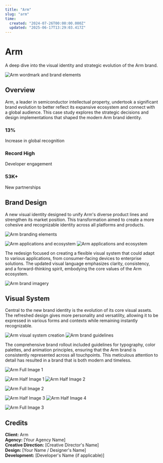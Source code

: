 ```yaml
---
title: "Arm"
slug: "arm"
time:
  created: "2024-07-26T00:00:00.000Z"
  updated: "2025-06-17T13:29:03.417Z"
---
```


# Arm

A deep dive into the visual identity and strategic evolution of the Arm brand.

<Image
  src="https://raw.githubusercontent.com/maxmcisted7/Nova/main/Screenshot%202025-06-16%20at%2008.28.50.png"
  alt="Arm wordmark and brand elements"
  variant="full"
/>

## Overview

Arm, a leader in semiconductor intellectual property, undertook a significant brand evolution to better reflect its expansive ecosystem and connect with a global audience. This case study explores the strategic decisions and design implementations that shaped the modern Arm brand identity.

<div className="grid grid-cols-1 md:grid-cols-3 gap-8 my-16">
  <div className="flex flex-col">
    <h3 className="text-2xl font-bold text-shiki-blue-light dark:text-shiki-blue-dark">
      13%
    </h3>
    <p className="text-muted">Increase in global recognition</p>
  </div>
  <div className="flex flex-col">
    <h3 className="text-2xl font-bold text-shiki-blue-light dark:text-shiki-blue-dark">
      Record High
    </h3>
    <p className="text-muted">Developer engagement</p>
  </div>
  <div className="flex flex-col">
    <h3 className="text-2xl font-bold text-shiki-blue-light dark:text-shiki-blue-dark">
      53K+
    </h3>
    <p className="text-muted">New partnerships</p>
  </div>
</div>

## Brand Design

A new visual identity designed to unify Arm's diverse product lines and strengthen its market position. This transformation aimed to create a more cohesive and recognizable identity across all platforms and products.

<Image
  src="https://raw.githubusercontent.com/maxmcisted7/Nova/main/Screenshot%202025-06-16%20at%2008.28.50.png"
  alt="Arm branding elements"
  variant="full"
/>

<ImageGroup className="grid grid-cols-1 md:grid-cols-2 gap-8">
  <Image
    src="https://raw.githubusercontent.com/maxmcisted7/Nova/main/Screenshot%202025-06-16%20at%2008.28.50.png"
    alt="Arm applications and ecosystem"
    fill
  />
  <Image
    src="https://raw.githubusercontent.com/maxmcisted7/Nova/main/Screenshot%202025-06-16%20at%2008.28.50.png"
    alt="Arm applications and ecosystem"
    fill
  />
</ImageGroup>

The redesign focused on creating a flexible visual system that could adapt to various applications, from consumer-facing devices to enterprise solutions. The updated visual language emphasizes clarity, consistency, and a forward-thinking spirit, embodying the core values of the Arm ecosystem.

<Image
  src="https://raw.githubusercontent.com/maxmcisted7/Nova/main/Screenshot%202025-06-16%20at%2008.28.50.png"
  alt="Arm brand imagery"
  variant="full"
/>

## Visual System

Central to the new brand identity is the evolution of its core visual assets. The refreshed design gives more personality and versatility, allowing it to be expressed in various forms and contexts while remaining instantly recognizable.

<ImageGroup className="grid grid-cols-1 md:grid-cols-2 gap-8">
  <Image
    src="https://raw.githubusercontent.com/maxmcisted7/Nova/main/Screenshot%202025-06-16%20at%2008.28.50.png"
    alt="Arm visual system creation"
    fill
  />
  <Image
    src="https://raw.githubusercontent.com/maxmcisted7/Nova/main/Screenshot%202025-06-16%20at%2008.28.50.png"
    alt="Arm brand guidelines"
    fill
  />
</ImageGroup>

The comprehensive brand rollout included guidelines for typography, color palettes, and animation principles, ensuring that the Arm brand is consistently represented across all touchpoints. This meticulous attention to detail has resulted in a brand that is both modern and timeless.

<Image
  src="https://raw.githubusercontent.com/maxmcisted7/Nova/main/Screenshot%202025-06-16%20at%2008.28.50.png"
  alt="Arm Full Image 1"
  variant="full"
/>

<ImageGroup className="grid grid-cols-1 md:grid-cols-2 gap-8">
  <Image
    src="https://raw.githubusercontent.com/maxmcisted7/Nova/main/Screenshot%202025-06-16%20at%2008.28.50.png"
    alt="Arm Half Image 1"
    fill
  />
  <Image
    src="https://raw.githubusercontent.com/maxmcisted7/Nova/main/Screenshot%202025-06-16%20at%2008.28.50.png"
    alt="Arm Half Image 2"
    fill
  />
</ImageGroup>

<Image
  src="https://raw.githubusercontent.com/maxmcisted7/Nova/main/Screenshot%202025-06-16%20at%2008.28.50.png"
  alt="Arm Full Image 2"
  variant="full"
/>

<ImageGroup className="grid grid-cols-1 md:grid-cols-2 gap-8">
  <Image
    src="https://raw.githubusercontent.com/maxmcisted7/Nova/main/Screenshot%202025-06-16%20at%2008.28.50.png"
    alt="Arm Half Image 3"
    fill
  />
  <Image
    src="https://raw.githubusercontent.com/maxmcisted7/Nova/main/Screenshot%202025-06-16%20at%2008.28.50.png"
    alt="Arm Half Image 4"
    fill
  />
</ImageGroup>

<Image
  src="https://raw.githubusercontent.com/maxmcisted7/Nova/main/Screenshot%202025-06-16%20at%2008.28.50.png"
  alt="Arm Full Image 3"
  variant="full"
/>

## Credits

**Client:** Arm  
**Agency:** [Your Agency Name]  
**Creative Direction:** [Creative Director's Name]  
**Design:** [Your Name / Designer's Name]  
**Development:** [Developer's Name (if applicable)]
